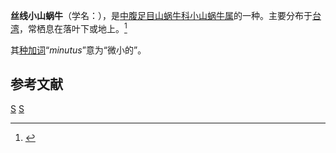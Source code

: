 {{Speciesbox
| taxon = Platyrhaphe minutus
| binomial_authority = (H. Adams, 1866)
}}
'''丝线小山蜗牛'''（学名：''{{lang|la|Platyrhaphe minutus}}''），是[[中腹足目|中腹足目]][[山蜗牛科|山蜗牛科]][[小山蜗牛属|小山蜗牛属]]的一种。主要分布于[[台湾|台湾]]，常栖息在落叶下或地上。<ref>{{cite web|url=http://shell.sinica.edu.tw/chinese/shellbase_detail.php?science_no=240|title=国际贝库：丝线小山蜗牛|publisher=台湾贝类资料库|accessdate=2009-08-11|archive-date=2016-03-04|archive-url=https://web.archive.org/web/20160304104538/http://shell.sinica.edu.tw/chinese/shellbase_detail.php?science_no=240|dead-url=no}}</ref>

其[[种加词|种加词]]“''minutus''”意为“微小的”。

== 参考文献 ==
{{reflist}}
{{Taxonbar|from=Q10871327}}

[[Category:小山蜗牛属|S]]
[[Category:_1866年描述的动物|S]]